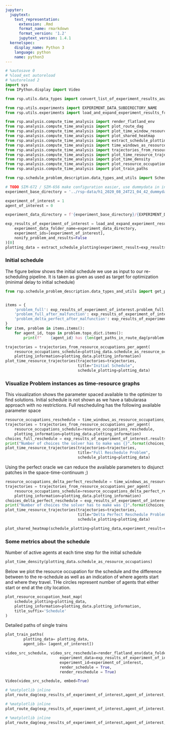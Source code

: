 ```yaml
---
jupyter:
  jupytext:
    text_representation:
      extension: .Rmd
      format_name: rmarkdown
      format_version: '1.2'
      jupytext_version: 1.4.1
  kernelspec:
    display_name: Python 3
    language: python
    name: python3
---
```


```python
# %autosave 0
# %load_ext autoreload
# %autoreload 2
import sys
from IPython.display import Video

from rsp.utils.data_types import convert_list_of_experiment_results_analysis_to_data_frame

from rsp.utils.experiments import EXPERIMENT_DATA_SUBDIRECTORY_NAME
from rsp.utils.experiments import load_and_expand_experiment_results_from_data_folder

from rsp.analysis.compute_time_analysis import render_flatland_env
from rsp.analysis.compute_time_analysis import plot_route_dag
from rsp.analysis.compute_time_analysis import plot_time_window_resource_trajectories
from rsp.analysis.compute_time_analysis import plot_shared_heatmap
from rsp.analysis.compute_time_analysis import extract_schedule_plotting
from rsp.analysis.compute_time_analysis import time_windows_as_resource_occupations_per_agent
from rsp.analysis.compute_time_analysis import trajectories_from_resource_occupations_per_agent
from rsp.analysis.compute_time_analysis import plot_time_resource_trajectories
from rsp.analysis.compute_time_analysis import plot_time_density
from rsp.analysis.compute_time_analysis import plot_resource_occupation_heat_map
from rsp.analysis.compute_time_analysis import plot_train_paths

from rsp.schedule_problem_description.data_types_and_utils import ScheduleProblemEnum
```

```python
# TODO SIM-672 / SIM-656 make configuration easier, use dummydata in integration tests and use full data in notebooks
experiment_base_directory = '../rsp-data/h1_2020_08_24T21_04_42_dummydata_2020_09_11T10_28_31'

experiment_of_interest = 1
agent_of_interest = 0
```

```python
experiment_data_directory = f'{experiment_base_directory}/{EXPERIMENT_DATA_SUBDIRECTORY_NAME}'

exp_results_of_experiment_of_interest = load_and_expand_experiment_results_from_data_folder(
    experiment_data_folder_name=experiment_data_directory,
    experiment_ids=[experiment_of_interest],
    nonify_problem_and_results=False
)[0]
plotting_data = extract_schedule_plotting(experiment_result=exp_results_of_experiment_of_interest,sorting_agent_id=agent_of_interest)
```

### Initial schedule


The figure below shows the initial schedule we use as input to our re-scheduling pipeline. It is taken as given as used as target for optimization (minimal delay to initial schedule)

```python
from rsp.schedule_problem_description.data_types_and_utils import get_paths_in_route_dag


items = {
    'problem_full': exp_results_of_experiment_of_interest.problem_full,
    'problem_full_after_malfunction': exp_results_of_experiment_of_interest.problem_full_after_malfunction,
    'problem_delta_perfect_after_malfunction': exp_results_of_experiment_of_interest.problem_delta_perfect_after_malfunction
}
for item, problem in items.items():
    for agent_id, topo in problem.topo_dict.items():
        print(f"    {agent_id} has {len(get_paths_in_route_dag(problem.topo_dict[agent_id]))} paths in {item}")

```

```python
trajectories = trajectories_from_resource_occupations_per_agent(
    resource_occupations_schedule=plotting_data.schedule_as_resource_occupations.sorted_resource_occupations_per_agent,
    plotting_information=plotting_data.plotting_information)
plot_time_resource_trajectories(trajectories=trajectories,
                                title="Initial Schedule",
                                schedule_plotting=plotting_data)
```

### Visualize Problem instances as time-resource graphs
This visualization shows the parameter spaced available to the optimizer to find solutions. Initial schedule is not shown as we have a tabularasa approach with no restrictions. Full rescheduling has the following available parameter space

```python
resource_occupations_reschedule = time_windows_as_resource_occupations_per_agent(problem=exp_results_of_experiment_of_interest.problem_full_after_malfunction)
trajectories = trajectories_from_resource_occupations_per_agent(
    resource_occupations_schedule=resource_occupations_reschedule,
    plotting_information=plotting_data.plotting_information)
choices_full_reschedule = exp_results_of_experiment_of_interest.results_full_after_malfunction.solver_statistics["solving"]["solvers"]["choices"]
print("Number of choices the solver has to make was {}".format(choices_full_reschedule))
plot_time_resource_trajectories(trajectories=trajectories,
                                title="Full Reschedule Problem",
                                schedule_plotting=plotting_data)

```

Using the perfect oracle we can reduce the available parameters to disjunct patches in the space-time-continuum ;)

```python
resource_occupations_delta_perfect_reschedule = time_windows_as_resource_occupations_per_agent(problem=exp_results_of_experiment_of_interest.problem_delta_perfect_after_malfunction)
trajectories = trajectories_from_resource_occupations_per_agent(
    resource_occupations_schedule=resource_occupations_delta_perfect_reschedule,
    plotting_information=plotting_data.plotting_information)
choices_delta_perfect_reschedule = exp_results_of_experiment_of_interest.results_delta_perfect_after_malfunction.solver_statistics["solving"]["solvers"]["choices"]
print("Number of choices the solver has to make was {}".format(choices_delta_perfect_reschedule))
plot_time_resource_trajectories(trajectories=trajectories,
                                title="Delta Perfect Reschedule Problem",
                                schedule_plotting=plotting_data)
```

```python
plot_shared_heatmap(schedule_plotting=plotting_data,experiment_result=exp_results_of_experiment_of_interest)
```

### Some metrics about the schedule


Number of active agents at each time step for the initial schedule

```python
plot_time_density(plotting_data.schedule_as_resource_occupations)
```

Below we plot the resource occupation for the schedule and the difference between to the re-schedule as well as an indication of where agents start and where they travel. THe circles represent number of agents that either start or end at the city location.

```python
plot_resource_occupation_heat_map(
    schedule_plotting=plotting_data,
    plotting_information=plotting_data.plotting_information,
    title_suffix='Schedule'
)
```

Detailed paths of single trains

```python
plot_train_paths(
        plotting_data= plotting_data,
        agent_ids= [agent_of_interest])
```

```python
video_src_schedule, video_src_reschedule=render_flatland_env(data_folder=experiment_base_directory,
                        experiment_data=exp_results_of_experiment_of_interest,
                        experiment_id=experiment_of_interest,
                        render_schedule = True,
                        render_reschedule = True)
```

```python
Video(video_src_schedule, embed=True)
```

```python
# %matplotlib inline
plot_route_dag(exp_results_of_experiment_of_interest,agent_of_interest, ScheduleProblemEnum.PROBLEM_SCHEDULE)
```

```python
# %matplotlib inline
plot_route_dag(exp_results_of_experiment_of_interest,agent_of_interest, ScheduleProblemEnum.PROBLEM_RSP_FULL)
```

```python
# %matplotlib inline
plot_route_dag(exp_results_of_experiment_of_interest,agent_of_interest, ScheduleProblemEnum.PROBLEM_RSP_REDUCED_SCOPE)
```
